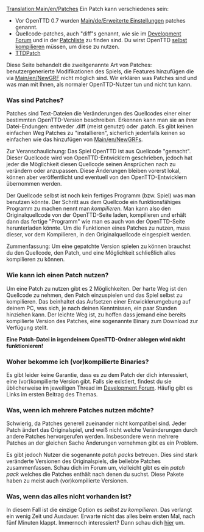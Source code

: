 {{de/Übersetzung|Patches|100}}
[[Translation:Main/en/Patches]]
Ein Patch kann verschiedenes sein:

* Vor OpenTTD 0.7 wurden [[Main/de/Erweiterte Einstellungen]] patches genannt.
* Quellcode-patches, auch "diff"s genannt, wie sie im [http://tt-forums.net/viewforum.php?f=33 Development Forum] und in der [[Main/en/List of patches| Patchliste]] zu finden sind. Du wirst OpenTTD [[Category/en/Compiling OpenTTD| selbst kompilieren]] müssen, um diese zu nutzen.
* [http://ttdpatch.net TTDPatch]


Diese Seite behandelt die zweitgenannte Art von Patches: benutzergenerierte Modifikationen des Spiels, die Features hinzufügen die via [[Main/en/NewGRF]] nicht möglich sind.
Wir erklären was Patches sind und was man mit Ihnen, als normaler OpenTTD-Nutzer tun und nicht tun kann.

===Was sind Patches?===

Patches sind Text-Dateien die Veränderungen des Quellcodes einer einer bestimmten OpenTTD-Version beschreiben.
Erkennen kann man sie an ihrer Datei-Endungen: entweder .diff (meist genutzt) oder .patch. 
Es gibt keinen einfachen Weg Patches zu "installieren", sicherlich jedenfalls keinen so einfachen wie das hinzufügen von [[Main/en/NewGRF]]s.

Zur Veranschaulichung: 
Das Spiel OpenTTD ist aus Quellcode "gemacht". Dieser Quellcode wird von OpenTTD-Entwicklern geschrieben, jedoch hat jeder die Möglichkeit diesen Quellcode seinen Ansprüchen nach zu verändern oder anzupassen. Diese Änderungen bleiben vorerst lokal, können aber veröffentlicht und eventuell von den OpenTTD-Entwicklern übernommen werden.

Der Quellcode selbst ist noch kein fertiges Programm (bzw. Spiel) was man benutzen könnte. Der Schritt aus dem Quellcode ein funktionsfähiges Programm zu machen nennt man ''kompilieren''.
Man kann also den Originalquellcode von der OpenTTD-Seite laden, kompilieren und erhält dann das fertige "Programm" wie man es auch von der OpenTTD-Seite herunterladen könnte.
Um die Funktionen eines Patches zu nutzen, muss dieser, vor dem Kompilieren, in den Originalquellcode eingespielt werden. 

Zummenfassung: Um eine gepatchte Version spielen zu können brauchst du den Quellcode, den Patch, und eine Möglichkeit schließlich alles kompilieren zu können.

===Wie kann ich einen Patch nutzen?===

Um eine Patch zu nutzen gibt es 2 Möglichkeiten. Der harte Weg ist den Quellcode zu nehmen, den Patch einzuspielen und das Spiel selbst zu kompilieren.
Das beinhaltet das Aufsetzen einer Entwicklerumgebung auf deinem PC, was sich, je nach deinen Kenntnissen, ein paar Stunden hinziehen kann.
Der leichte Weg ist, zu hoffen dass jemand eine bereits kompilierte Version des Patches, eine sogenannte Binary zum Download zur Verfügung stellt.

'''Eine Patch-Datei in irgendeinem OpenTTD-Ordner ablegen wird nicht funktionieren!'''

===Woher bekomme ich (vor)kompilierte Binaries?===

Es gibt leider keine Garantie, dass es zu dem Patch der dich interessiert, eine (vor)kompilierte Version gibt. Falls sie existiert, findest du sie üblicherweise im jeweiligen Thread im [http://tt-forums.net/viewforum.php?f=33 Development Forum]. Häufig gibt es Links im ersten Beitrag des Themas.

===Was, wenn ich mehrere Patches nutzen möchte?===

Schwierig, da Patches generell zueinander nicht kompatibel sind. Jeder Patch ändert das Originalspiel, und weiß nicht welche Veränderungen durch andere Patches hervorgerufen werden.
Insbesondere wenn mehrere Patches an der gleichen Sache Änderungen vornehmen gibt es ein Problem.

Es gibt jedoch Nutzer die sogenannte ''patch packs'' betreuen. Dies sind stark veränderte Versionen des Originalspiels, die beliebte Patches zusammenfassen.
Schau dich im Forum um, vielleicht gibt es ein ''patch pack'' welches die Patches enthält nach denen du suchst.
Diese Pakete haben zu meist auch (vor)kompilierte Versionen.

===Was, wenn das alles nicht vorhanden ist?===

In diesem Fall ist die einzige Option es ''selbst zu kompilieren''. Das verlangt ein wenig Zeit und Ausdauer. Erwarte nicht das alles beim ersten Mal, nach fünf Minuten klappt.
Immernoch interessiert? Dann schau dich [[Category/en/Compiling OpenTTD|hier]] um.